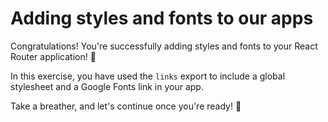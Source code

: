 # Adding styles and fonts to our apps

Congratulations! You're successfully adding styles and fonts to your React Router application! 🎉

In this exercise, you have used the `links` export to include a global stylesheet and a Google Fonts link in your app.

Take a breather, and let's continue once you're ready! 🚀
